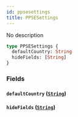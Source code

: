 ```yaml
---
id: ppsesettings
title: PPSESettings
---
```


No description

```graphql
type PPSESettings {
  defaultCountry: String
  hideFields: [String]
}
```

### Fields

#### `defaultCountry` ([`String`](../../rate-manager-service/scalars/string))

#### `hideFields` ([`String`](../../rate-manager-service/scalars/string))
